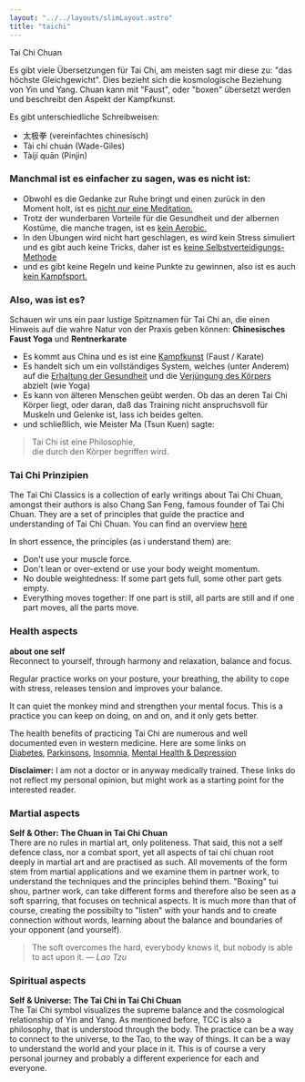 ```yaml
---
layout: "../../layouts/slimLayout.astro"
title: "taichi"
---
```




<CurvedHeadline tag="h1" type="wave" direction="R2L" offset="70" class="sm:top-[-150px]  fill-lazuli">Tai Chi Chuan</CurvedHeadline>

Es gibt viele Übersetzungen für Tai Chi, am meisten sagt mir diese zu: "das höchste Gleichgewicht". Dies bezieht sich die kosmologische Beziehung von Yin und Yang.
Chuan kann mit "Faust", oder "boxen" übersetzt werden und beschreibt den Aspekt der Kampfkunst.

Es gibt unterschiedliche Schreibweisen:
- 太极拳 (vereinfachtes chinesisch)
- Tài chí chuán (Wade-Giles)
- Tàijí quān (Pinjin)

### Manchmal ist es einfacher zu sagen, was es nicht ist:

- Obwohl es die Gedanke zur Ruhe bringt und einen zurück in den Moment holt, ist es
<u>nicht _nur_ eine Meditation.</u>
- Trotz der wunderbaren Vorteile für die Gesundheit und der albernen Kostüme, die manche tragen,
ist es <u>kein Aerobic.</u>
- In den Übungen wird nicht hart geschlagen, es wird kein Stress simuliert und es gibt auch keine Tricks,
daher ist es <u>keine Selbstverteidigungs-Methode</u>
- und es gibt keine Regeln und keine Punkte zu gewinnen, 
also ist es auch <u>kein Kampfsport.</u>

### Also, was ist es?

Schauen wir uns ein paar lustige Spitznamen für Tai Chi an, die einen Hinweis auf die wahre Natur von der Praxis geben können:
**Chinesisches Faust Yoga** und **Rentnerkarate**

- Es kommt aus China und es ist eine <u>Kampfkunst</u> (Faust / Karate)
- Es handelt sich um ein vollständiges System, welches (unter Anderem) auf die <u>Erhaltung der Gesundheit</u> und die <u>Verjüngung des Körpers</u> abzielt (wie Yoga)
- Es kann von älteren Menschen geübt werden. Ob das an deren Tai Chi Körper liegt, oder daran, daß das Training nicht anspruchsvoll für Muskeln und Gelenke ist, lass ich beides gelten.
- und schließlich, wie Meister Ma (Tsun Kuen) sagte:

> Tai Chi ist eine Philosophie,<br /> die durch den Körper begriffen wird.


### Tai Chi Prinzipien

The Tai Chi Classics is a collection of early writings about Tai Chi Chuan, amongst their authors is also Chang San Feng, famous founder of Tai Chi Chuan. They are a set of principles that guide the practice and understanding of Tai Chi Chuan. You can find an overview [here](http://www.scheele.org/lee/classics.html)


In short essence, the principles (as i understand them) are:
- Don't use your muscle force.
- Don't lean or over-extend or use your body weight momentum.
- No double weightedness: If some part gets full, some other part gets empty.
- Everything moves together: If one part is still, all parts are still and if one part moves, all the parts move.


### Health aspects

**about one self**<br/>
Reconnect to yourself, through harmony and relaxation, balance and focus.

Regular practice works on your posture, your breathing, the ability to cope with stress, releases tension and improves your balance.

It can quiet the monkey mind and strengthen your mental focus. This is a practice you can keep on doing, on and on, and it only gets better.

The health benefits of practicing Tai Chi are numerous and well documented even in western medicine. Here are some links on<br /> [Diabetes](https://pubmed.ncbi.nlm.nih.gov/38313854/), [Parkinsons](https://pubmed.ncbi.nlm.nih.gov/35125106/), [Insomnia](https://pubmed.ncbi.nlm.nih.gov/33587135/), [Mental Health & Depression](https://pubmed.ncbi.nlm.nih.gov/36833525/)

**Disclaimer:**
I am not a doctor or in anyway medically trained. These links do not reflect my personal opinion, but might work as a starting point for the interested reader.

### Martial aspects

**Self & Other: The Chuan in Tai Chi Chuan**<br/>
There are no rules in martial art, only politeness. That said, this not a self defence class, nor a combat sport, yet all aspects of tai chi chuan root deeply in martial art and are practised as such.
All movements of the form stem from martial applications and we examine them in partner work, to understand the techniques and the principles behind them. 
"Boxing" tui shou, partner work, can take different forms and therefore also be seen as a soft sparring, that focuses on technical aspects. It is much more than that of course, creating the possibilty to "listen" with your hands and to create connection without words, learning about the balance and boundaries of your opponent (and yourself).

> The soft overcomes the hard, everybody knows it, but nobody is able to act upon it. _— Lao Tzu_

### Spiritual aspects

**Self & Universe: The Tai Chi in Tai Chi Chuan**<br/>
The Tai Chi symbol visualizes the supreme balance and the cosmological relationship of Yin and Yang. As mentioned before, TCC is also a philosophy, that is understood through the body. The practice can be a way to connect to the universe, to the Tao, to the way of things. It can be a way to understand the world and your place in it. This is of course a very personal journey and probably a different experience for each and everyone.
